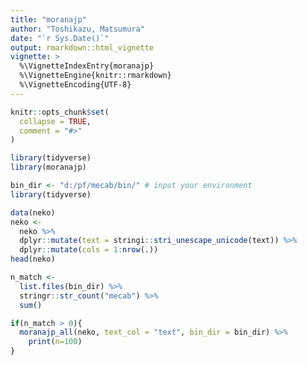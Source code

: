 ```yaml
---
title: "moranajp"
author: "Toshikazu, Matsumura"
date: "`r Sys.Date()`"
output: rmarkdown::html_vignette
vignette: >
  %\VignetteIndexEntry{moranajp}
  %\VignetteEngine{knitr::rmarkdown}
  %\VignetteEncoding{UTF-8}
---
```


```r
knitr::opts_chunk$set(
  collapse = TRUE,
  comment = "#>"
)
```

```r
library(tidyverse)
library(moranajp)
```

```r
bin_dir <- "d:/pf/mecab/bin/" # input your environment
library(tidyverse)

data(neko)
neko <- 
  neko %>%
  dplyr::mutate(text = stringi::stri_unescape_unicode(text)) %>%
  dplyr::mutate(cols = 1:nrow(.))
head(neko)

n_match <- 
  list.files(bin_dir) %>%
  stringr::str_count("mecab") %>%
  sum()

if(n_match > 0){
  moranajp_all(neko, text_col = "text", bin_dir = bin_dir) %>%
    print(n=100)
}
```
